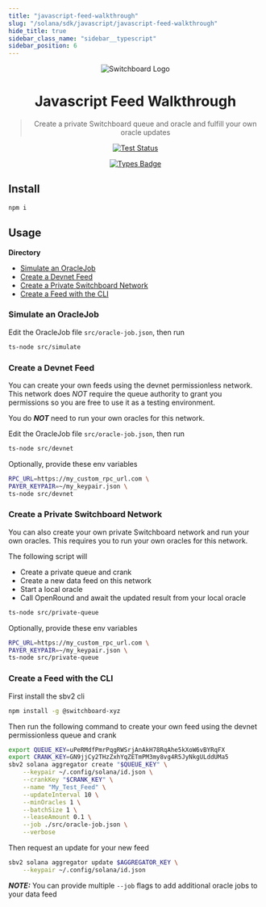 ```yaml
---
title: "javascript-feed-walkthrough"
slug: "/solana/sdk/javascript/javascript-feed-walkthrough"
hide_title: true
sidebar_class_name: "sidebar__typescript"
sidebar_position: 6
---
```


<div align="center">

![Switchboard Logo](https://github.com/switchboard-xyz/sbv2-core/raw/main/website/static/img/icons/switchboard/avatar.png)

# Javascript Feed Walkthrough

> Create a private Switchboard queue and oracle and fulfill your own oracle
> updates

[![Test Status](https://github.com/switchboard-xyz/sbv2-solana/actions/workflows/solana-js-test.yml/badge.svg)](https://github.com/switchboard-xyz/sbv2-solana/actions/workflows/solana-js-test.yml)

[![Types Badge](https://img.shields.io/badge/types-docs.switchboard.xyz-blue)](https://docs.switchboard.xyz/api/solana.js)

</div>

## Install

```bash
npm i
```

## Usage

**Directory**

- [Simulate an OracleJob](#simulate-an-oraclejob)
- [Create a Devnet Feed](#create-a-devnet-feed)
- [Create a Private Switchboard Network](#create-a-private-switchboard-network)
- [Create a Feed with the CLI](#create-a-feed-with-the-cli)

### Simulate an OracleJob

Edit the OracleJob file `src/oracle-job.json`, then run

```bash
ts-node src/simulate
```

### Create a Devnet Feed

You can create your own feeds using the devnet permissionless network. This
network does _NOT_ require the queue authority to grant you permissions so you
are free to use it as a testing environment.

You do **_NOT_** need to run your own oracles for this network.

Edit the OracleJob file `src/oracle-job.json`, then run

```bash
ts-node src/devnet
```

Optionally, provide these env variables

```bash
RPC_URL=https://my_custom_rpc_url.com \
PAYER_KEYPAIR=~/my_keypair.json \
ts-node src/devnet
```

### Create a Private Switchboard Network

You can also create your own private Switchboard network and run your own
oracles. This requires you to run your own oracles for this network.

The following script will

- Create a private queue and crank
- Create a new data feed on this network
- Start a local oracle
- Call OpenRound and await the updated result from your local oracle

```bash
ts-node src/private-queue
```

Optionally, provide these env variables

```bash
RPC_URL=https://my_custom_rpc_url.com \
PAYER_KEYPAIR=~/my_keypair.json \
ts-node src/private-queue
```

### Create a Feed with the CLI

First install the sbv2 cli

```bash
npm install -g @switchboard-xyz
```

Then run the following command to create your own feed using the devnet
permissionless queue and crank

```bash
export QUEUE_KEY=uPeRMdfPmrPqgRWSrjAnAkH78RqAhe5kXoW6vBYRqFX
export CRANK_KEY=GN9jjCy2THzZxhYqZETmPM3my8vg4R5JyNkgULddUMa5
sbv2 solana aggregator create "$QUEUE_KEY" \
    --keypair ~/.config/solana/id.json \
    --crankKey "$CRANK_KEY" \
    --name "My_Test_Feed" \
    --updateInterval 10 \
    --minOracles 1 \
    --batchSize 1 \
    --leaseAmount 0.1 \
    --job ./src/oracle-job.json \
    --verbose
```

Then request an update for your new feed

```bash
sbv2 solana aggregator update $AGGREGATOR_KEY \
    --keypair ~/.config/solana/id.json
```

**_NOTE:_** You can provide multiple `--job` flags to add additional oracle jobs
to your data feed
